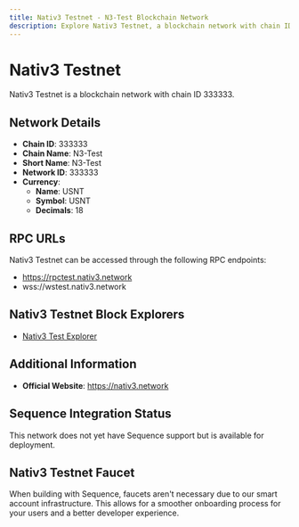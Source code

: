 ```yaml
--- 
title: Nativ3 Testnet - N3-Test Blockchain Network
description: Explore Nativ3 Testnet, a blockchain network with chain ID 333333. Learn about its native currency, USNT, and how to interact with the network.
---
```


# Nativ3 Testnet

Nativ3 Testnet is a blockchain network with chain ID 333333.

## Network Details

- **Chain ID**: 333333
- **Chain Name**: N3-Test
- **Short Name**: N3-Test
- **Network ID**: 333333
- **Currency**: 
  - **Name**: USNT
  - **Symbol**: USNT
  - **Decimals**: 18

## RPC URLs

Nativ3 Testnet can be accessed through the following RPC endpoints:

- https://rpctest.nativ3.network
- wss://wstest.nativ3.network

## Nativ3 Testnet Block Explorers

- [Nativ3 Test Explorer](https://scantest.nativ3.network)

## Additional Information

- **Official Website**: https://nativ3.network

## Sequence Integration Status

This network does not yet have Sequence support but is available for deployment.

## Nativ3 Testnet Faucet

When building with Sequence, faucets aren't necessary due to our smart account infrastructure. This allows for a smoother onboarding process for your users and a better developer experience.
